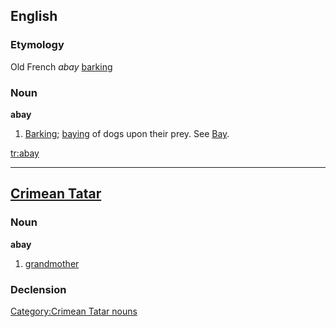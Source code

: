 ==English==

===Etymology===
Old French ''abay'' [[barking]]

===Noun===
'''abay'''

# {{obsolete}} [[barking|Barking]]; [[baying]] of dogs upon their prey. See [[Bay]].

[[tr:abay]]

----

==[[Crimean Tatar]]==

===Noun===
'''abay'''

# [[grandmother]]

===Declension===
{{crh-latin-noun|niñ|ga|nı|da|dan}}


[[Category:Crimean Tatar nouns]]
